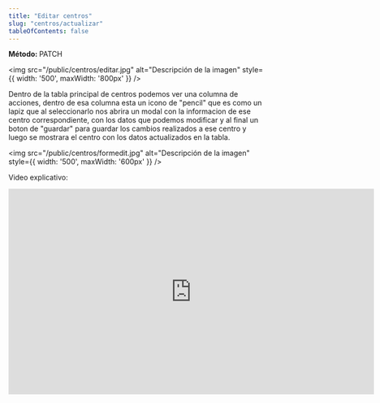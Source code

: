 ```yaml
---
title: "Editar centros"
slug: "centros/actualizar"
tableOfContents: false
---
```


<p>
  <strong>Método: </strong>
  <span class="sl-badge note small astro-avdet4wd">PATCH</span>
</p>

<Tabs>
  <TabItem label="Endpoint">
    <ApiEndpoint url={`/admin/centros`}/>
  </TabItem>
</Tabs>

<img src="/public/centros/editar.jpg" alt="Descripción de la imagen" style={{ width: '500', maxWidth: '800px' }} />

Dentro de la tabla principal de centros podemos ver una columna de acciones, dentro de esa columna esta un icono de "pencil"
que es como un lapiz que al seleccionarlo nos abrira un modal con la informacion de ese centro correspondiente, con los datos
que podemos modificar y al final un boton de "guardar" para guardar los cambios realizados a ese centro y luego se mostrara el 
centro con los datos actualizados en la tabla.

<img src="/public/centros/formedit.jpg" alt="Descripción de la imagen" style={{ width: '500', maxWidth: '600px' }} />

Video explicativo:

<div style={{ display: "flex", justifyContent: "center" }}>
  <iframe
    width="720"
    height="405"
    src="https://www.youtube.com/embed/EhizVM3rmTk"
    title="Tutorial"
    frameBorder="0"
    allow="accelerometer; autoplay; clipboard-write; encrypted-media; gyroscope; picture-in-picture"
    allowFullScreen
  ></iframe>
</div>
